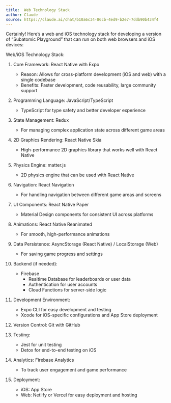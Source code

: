 ```yaml
---
title:  Web Technology Stack
author: Claude
source: https://claude.ai/chat/b10a6c34-86cb-4ed9-b2e7-7ddb90b434f4
---
```


Certainly! Here's a web and iOS technology stack for developing a version of "Subatomic Playground" that can run on both web browsers and iOS devices:

Web/iOS Technology Stack:

1. Core Framework: React Native with Expo

   - Reason: Allows for cross-platform development (iOS and web) with a single codebase
   - Benefits: Faster development, code reusability, large community support

2. Programming Language: JavaScript/TypeScript

   - TypeScript for type safety and better developer experience

3. State Management: Redux

   - For managing complex application state across different game areas

4. 2D Graphics Rendering: React Native Skia

   - High-performance 2D graphics library that works well with React Native

5. Physics Engine: matter.js

   - 2D physics engine that can be used with React Native

6. Navigation: React Navigation

   - For handling navigation between different game areas and screens

7. UI Components: React Native Paper

   - Material Design components for consistent UI across platforms

8. Animations: React Native Reanimated

   - For smooth, high-performance animations

9. Data Persistence: AsyncStorage (React Native) / LocalStorage (Web)

   - For saving game progress and settings

10. Backend (if needed):

    - Firebase
      - Realtime Database for leaderboards or user data
      - Authentication for user accounts
      - Cloud Functions for server-side logic

11. Development Environment:

    - Expo CLI for easy development and testing
    - Xcode for iOS-specific configurations and App Store deployment

12. Version Control: Git with GitHub

13. Testing:

    - Jest for unit testing
    - Detox for end-to-end testing on iOS

14. Analytics: Firebase Analytics

    - To track user engagement and game performance

15. Deployment:

    - iOS: App Store
    - Web: Netlify or Vercel for easy deployment and hosting


